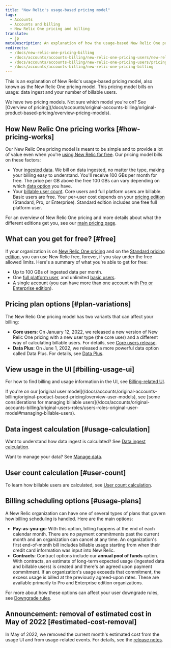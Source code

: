 ```yaml
---
title: "New Relic's usage-based pricing model"
tags:
  - Accounts
  - Accounts and billing
  - New Relic One pricing and billing
translate:
  - jp
metaDescription: An explanation of how the usage-based New Relic One pricing model works.
redirects:
  - /docs/new-relic-one-pricing-billing
  - /docs/accounts/accounts-billing/new-relic-one-pricing-users/new-relic-one-pricing-billing
  - /docs/accounts/accounts-billing/new-relic-one-pricing-users/pricing-billing
  - /docs/accounts/accounts-billing/new-relic-one-pricing-billing
---
```


This is an explanation of New Relic's usage-based pricing model, also known as the New Relic One pricing model. This pricing model bills on usage: data ingest and your number of billable users.

<Callout variant="tip">
We have two pricing models. Not sure which model you're on? See [Overview of pricing](/docs/accounts/original-accounts-billing/original-product-based-pricing/overview-pricing-models).
</Callout>

## How New Relic One pricing works [#how-pricing-works]

Our New Relic One pricing model is meant to be simple and to provide a lot of value even when you're [using New Relic for free](#free). Our pricing model bills on these factors:

* Your [ingested data](/docs/accounts/accounts-billing/new-relic-one-pricing-billing/data-ingest-billing). We bill on data ingested, no matter the type, making your billing easy to understand. You'll receive 100 GBs per month for free. The price per GB above the free 100 GBs can vary depending on which [data option](/docs/accounts/accounts-billing/new-relic-one-pricing-billing/data-ingest-billing#data-prices) you have.
* Your [billable user count](/docs/accounts/accounts-billing/new-relic-one-pricing-billing/user-count-billing). Core users and full platform users are billable. Basic users are free. Your per-user cost depends on your [pricing edition](https://newrelic.com/pricing) (Standard, Pro, or Enterprise). Standard edition includes one free full platform user.

For an overview of New Relic One pricing and more details about what the different editions get you, see our [main pricing page](https://newrelic.com/pricing).

## What can you get for free? [#free]

If your organization is on [New Relic One pricing](#how-pricing-works) and on the [Standard pricing edition](https://newrelic.com/pricing), you can use New Relic free, forever, if you stay under the free allowed limits. Here's a summary of what you're able to get for free:

* Up to 100 GBs of ingested data per month.
* One [full platform user](/docs/accounts/accounts-billing/new-relic-one-user-management/user-type), and unlimited [basic users](/docs/accounts/accounts-billing/new-relic-one-user-management/user-type).
* A single account (you can have more than one account with [Pro or Enterprise edition](https://newrelic.com/pricing)).

## Pricing plan options [#plan-variations]

The New Relic One pricing model has two variants that can affect your billing:

* **Core users**: On January 12, 2022, we released a new version of New Relic One pricing with a new user type (the core user) and a different way of calculating billable users. For details, see [Core users release](/docs/accounts/accounts-billing/new-relic-one-pricing-billing/core-users-release).
* **Data Plus**: On June 1, 2022, we released a more powerful data option called Data Plus. For details, see [Data Plus](/docs/accounts/accounts-billing/new-relic-one-pricing-billing/data-ingest-billing#data-prices).

## View usage in the UI [#billing-usage-ui]

For how to find billing and usage information in the UI, see [Billing-related UI](/docs/accounts/accounts-billing/general-account-settings/introduction-account-settings).

<Callout variant="important">
  If you're on our [original user model](/docs/accounts/original-accounts-billing/original-product-based-pricing/overview-user-models), see [some considerations for managing billable users](/docs/accounts/original-accounts-billing/original-users-roles/users-roles-original-user-model#managing-billable-users).
</Callout>

## Data ingest calculation [#usage-calculation]

Want to understand how data ingest is calculated? See [Data ingest calculation](/docs/accounts/accounts-billing/new-relic-one-pricing-billing/data-ingest-billing).

Want to manage your data? See [Manage data](/docs/data-apis/manage-data/manage-data-coming-new-relic).

## User count calculation [#user-count]

To learn how billable users are calculated, see [User count calculation](/docs/accounts/accounts-billing/new-relic-one-pricing-billing/user-count-billing).

## Billing scheduling options [#usage-plans]

A New Relic organization can have one of several types of plans that govern how billing scheduling is handled. Here are the main options:

* **Pay-as-you-go**: With this option, billing happens at the end of each calendar month. There are no payment commitments past the current month and an organization can cancel at any time. An organization's first end-of-month bill includes billable usage starting from when their credit card information was input into New Relic.
* **Contracts**: Contract options include our **annual pool of funds** option. With contracts, an estimate of long-term expected usage (ingested data and billable users) is created and there's an agreed upon payment commitment. If an organization's usage exceeds that commitment, the excess usage is billed at the previously agreed-upon rates. These are available primarily to Pro and Enterprise edition organizations. 

For more about how these options can affect your user downgrade rules, see [Downgrade rules](/docs/accounts/accounts-billing/new-relic-one-pricing-billing/user-count-billing#user-downgrade-rules).

## Announcement: removal of estimated cost in May of 2022 [#estimated-cost-removal]

In May of 2022, we removed the current month's estimated cost from the usage UI and from usage-related events. For details, see the [release notes](/docs/release-notes/org-user-mgmt-release-notes/org-users-22-05-01).